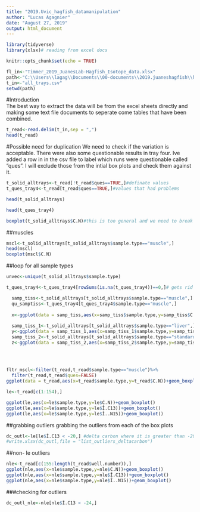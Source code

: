 ```yaml
---
title: "2019.Uvic_hagfish_datamanipulation"
author: "Lucas Agagnier"
date: "August 27, 2019"
output: html_document
---
```


```r
library(tidyverse)
library(xlsx)# reading from excel docs

knitr::opts_chunk$set(echo = TRUE)

fl_in<-"Timmer_2019_JuanesLab-Hagfish_Isotope_data.xlsx"
path<-"C:\\Users\\lagag\\Documents\\00-documents\\2019.juaneshagfish\\hagfish"
t_in<-"all_trays.csv"
setwd(path)

```

#Introduction  
  The best way to extract the data will be from the excel sheets directly and making some text file documents to seperate come tables that have been combined.  
```r
t_read<-read.delim(t_in,sep = ",")
head(t_read)
```

#Possible need for duplication
  We need to check if the variation is acceptable. There were also some questionable results in tray four. Ive added a row in in the csv file to label which runs were questionable called "ques". I will exclude those from the intial box plots and check them against it.  
```r
t_solid_alltrays<-t_read[!t_read$ques==TRUE,]#definate values
t_ques_tray4<-t_read[t_read$ques==TRUE,]#values that had problems

head(t_solid_alltrays)

head(t_ques_tray4)

boxplot(t_solid_alltrays$C.N)#this is too general and we need to break things down before we can say anything for sure

```
##muscles  

```r
mscl<-t_solid_alltrays[t_solid_alltrays$sample.type=="muscle",]
head(mscl)
boxplot(mscl$C.N)
```
##loop for all sample types  
```r
unvec<-unique(t_solid_alltrays$sample.type)

t_ques_tray4<-t_ques_tray4[rowSums(is.na(t_ques_tray4))==0,]# gets rid of any rows that have null values

  samp_tiss<-t_solid_alltrays[t_solid_alltrays$sample.type=="muscle",]
  qu_samptiss<-t_ques_tray4[t_ques_tray4$sample.type=="muscle",]
  
  x<-ggplot(data = samp_tiss,aes(x=samp_tiss$sample.type,y=samp_tiss$C.N))+geom_boxplot(colour="blue")#+geom_bar(data=qu_samptiss,aes(x=qu_samptiss$sample.type,y=qu_samptiss$C.N))
  
  samp_tiss_1<-t_solid_alltrays[t_solid_alltrays$sample.type=="liver",]
  y<-ggplot(data = samp_tiss_1,aes(x=samp_tiss_1$sample.type,y=samp_tiss_1$C.N))+geom_boxplot()
  samp_tiss_2<-t_solid_alltrays[t_solid_alltrays$sample.type=="standard",]
  z<-ggplot(data = samp_tiss_2,aes(x=samp_tiss_2$sample.type,y=samp_tiss_2$C.N))+geom_boxplot()
  
  
  
```

```r
fltr_mscl<-filter(t_read,t_read$sample.type=="muscle")%>%
  filter(t_read,t_read$ques=FALSE)
ggplot(data = t_read,aes(x=t_read$sample.type,y=t_read$C.N))+geom_boxplot()+geom_point(data = t_read,aes(x))
```

```r
le<-t_read[c(1:154),]

ggplot(le,aes(x=le$sample.type,y=le$C.N))+geom_boxplot()
ggplot(le,aes(x=le$sample.type,y=le$Î.C13))+geom_boxplot()
ggplot(le,aes(x=le$sample.type,y=le$Î..N15))+geom_boxplot()
```
##grabbing outliers
grabbing the outliers from each of the box plots 
```r
dc_outl<-le[le$Î.C13 < -20,] #delta carbon where it is greater than -20
#write.xlsx(dc_outl,file = "list_outliers_deltacarbon")
```

##non- le outliers

```r
nle<-t_read[c(155:length(t_read$well.number)),]
ggplot(nle,aes(x=nle$sample.type,y=nle$C.N))+geom_boxplot()
ggplot(nle,aes(x=nle$sample.type,y=nle$Î.C13))+geom_boxplot()
ggplot(nle,aes(x=nle$sample.type,y=nle$Î..N15))+geom_boxplot()
```
  
  
###checking for outliers

```r
dc_outl_nle<-nle[nle$Î.C13 < -24,]
```

  